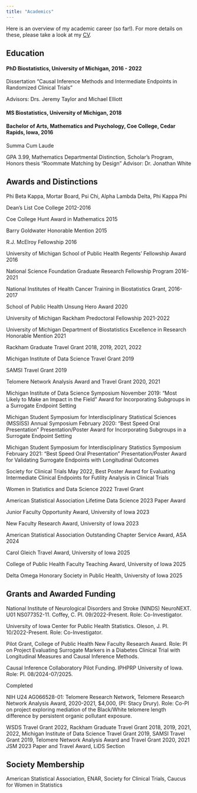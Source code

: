 ```yaml
---
title: "Academics"
---
```


Here is an overview of my academic career (so far!). For more details on these, please take a look at my [CV](https://www.public-health.uiowa.edu/wp-content/uploads/2025/01/CV-Roberts-1-2025.pdf).

## Education

#### **PhD Biostatistics**, University of Michigan, 2016 - 2022

Dissertation “Causal Inference Methods and Intermediate Endpoints in Randomized Clinical Trials”

Advisors: Drs. Jeremy Taylor and Michael Elliott

#### **MS Biostatistics**, University of Michigan, 2018

#### **Bachelor of Arts, Mathematics and Psychology**, Coe College, Cedar Rapids, Iowa, 2016

Summa Cum Laude 

GPA 3.99, Mathematics Departmental Distinction, Scholar’s Program, 
Honors thesis “Roommate Matching by Design” Advisor: Dr. Jonathan White

## Awards and Distinctions

Phi Beta Kappa, Mortar Board, Psi Chi, Alpha Lambda Delta, Phi Kappa Phi

Dean’s List Coe College 2012-2016

Coe College Hunt Award in Mathematics 2015
	
Barry Goldwater Honorable Mention 2015

R.J. McElroy Fellowship 2016

University of Michigan School of Public Health Regents’ Fellowship Award	2016

National Science Foundation Graduate Research Fellowship Program 2016-2021

National Institutes of Health Cancer Training in Biostatistics Grant, 2016-2017

School of Public Health Unsung Hero Award 2020

University of Michigan Rackham Predoctoral Fellowship 2021-2022

University of Michigan Department of Biostatistics Excellence in Research Honorable Mention 2021

Rackham Graduate Travel Grant 2018, 2019, 2021, 2022

Michigan Institute of Data Science Travel Grant 2019

SAMSI Travel Grant 2019

Telomere Network Analysis Award and Travel Grant 2020, 2021

Michigan Institute of Data Science Symposium November 2019: "Most Likely to Make an Impact in the Field" Award for Incorporating Subgroups in a Surrogate Endpoint Setting

Michigan Student Symposium for Interdisciplinary Statistical Sciences (MSSISS) Annual Symposium February 2020: "Best Speed Oral Presentation" Presentation/Poster Award for Incorporating Subgroups in a Surrogate Endpoint Setting

Michigan Student Symposium for Interdisciplinary Statistics Symposium February 2021: "Best Speed Oral Presentation" Presentation/Poster Award for Validating Surrogate Endpoints with Longitudinal Outcomes

Society for Clinical Trials May 2022, Best Poster Award for Evaluating Intermediate Clinical Endpoints for Futility Analysis in Clinical Trials

Women in Statistics and Data Science 2022 Travel Grant

American Statistical Association Lifetime Data Science 2023 Paper Award

Junior Faculty Opportunity Award, University of Iowa 2023

New Faculty Research Award, University of Iowa 2023

American Statistical Association Outstanding Chapter Service Award, ASA 2024

Carol Gleich Travel Award, University of Iowa 2025

College of Public Health Faculty Teaching Award, University of Iowa 2025

Delta Omega Honorary Society in Public Health, University of Iowa 2025

## Grants and Awarded Funding 

National Institute of Neurological Disorders and Stroke (NINDS) NeuroNEXT. U01 NS077352-11. Coffey, C. PI. 09/2022-Present. Role: Co-Investigator.

University of Iowa Center for Public Health Statistics. Oleson, J. PI. 10/2022-Present. Role: Co-Investigator.

Pilot Grant, College of Public Health New Faculty Research Award. Role: PI on Project Evaluating Surrogate Markers in a Diabetes Clinical Trial with Longitudinal Measures and Causal Inference Methods.

Causal Inference Collaboratory Pilot Funding. IPHPRP University of Iowa.  Role:  PI. 08/2024-07/2025.

Completed

NIH U24 AG066528-01: Telomere Research Network, Telomere Research Network Analysis Award, 2020-2021, $4,000, (PI: Stacy Drury). Role: Co-PI on project exploring mediation of the Black/White telomere length difference by persistent organic pollutant exposure.

WSDS Travel Grant 2022, Rackham Graduate Travel Grant 2018, 2019, 2021, 2022, Michigan Institute of Data Science Travel Grant 2019, SAMSI Travel Grant 2019, Telomere Network Analysis Award and Travel Grant 2020, 2021
JSM 2023 Paper and Travel Award, LiDS Section

## Society Membership

American Statistical Association, ENAR, Society for Clinical Trials, Caucus for Women in Statistics


